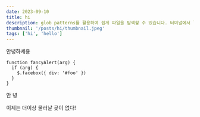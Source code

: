 ```yaml
---
date: 2023-09-10
title: hi
description: glob patterns를 활용하여 쉽게 파일을 탐색할 수 있습니다. 터미널에서 ls src/**/*.tsx을 입력하면 어떤 결과가 나올지 쉽게 유추하실 수 있을 것입니다. 다양한 언어에서 이를 지원하고 있으며 NodeJS 환경에서도 이를 활용할 수 있습니다.
thumbnail: '/posts/hi/thumbnail.jpeg'
tags: ['hi', 'hello']
---
```


안녕하세용

```jsx:index
function fancyAlert(arg) {
  if (arg) {
    $.facebox({ div: '#foo' })
  }
}
```

안
녕

이제는
더이상
물러날 곳이 없다!
